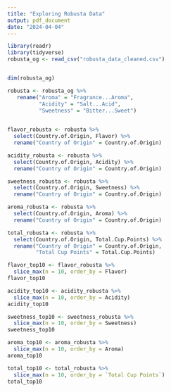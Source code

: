 ```yaml
---
title: "Exploring Robusta Data"
output: pdf_document
date: "2024-04-04"
---
```


```r
library(readr)
library(tidyverse)
robusta_og <- read_csv("robusta_data_cleaned.csv")


dim(robusta_og)

robusta <- robusta_og %>% 
   rename("Aroma" = "Fragrance...Aroma",
          "Acidity" = "Salt...Acid",
          "Sweetness" = "Bitter...Sweet")
   

```

```r
flavor_robusta <- robusta %>%
  select(Country.of.Origin, Flavor) %>%
  rename("Country of Origin" = Country.of.Origin)

acidity_robusta <- robusta %>%
  select(Country.of.Origin, Acidity) %>%
  rename("Country of Origin" = Country.of.Origin)

sweetness_robusta <- robusta %>%
  select(Country.of.Origin, Sweetness) %>%
  rename("Country of Origin" = Country.of.Origin)

aroma_robusta <- robusta %>%
  select(Country.of.Origin, Aroma) %>%
  rename("Country of Origin" = Country.of.Origin)

total_robusta <- robusta %>%
  select(Country.of.Origin, Total.Cup.Points) %>%
  rename("Country of Origin" = Country.of.Origin,
         "Total Cup Points" = Total.Cup.Points)
```

```r
flavor_top10 <- flavor_robusta %>% 
  slice_max(n = 10, order_by = Flavor)
flavor_top10

acidity_top10 <- acidity_robusta %>% 
  slice_max(n = 10, order_by = Acidity)
acidity_top10

sweetness_top10 <- sweetness_robusta %>% 
  slice_max(n = 10, order_by = Sweetness)
sweetness_top10

aroma_top10 <- aroma_robusta %>% 
  slice_max(n = 10, order_by = Aroma)
aroma_top10

total_top10 <- total_robusta %>% 
  slice_max(n = 10, order_by = `Total Cup Points`)
total_top10

```